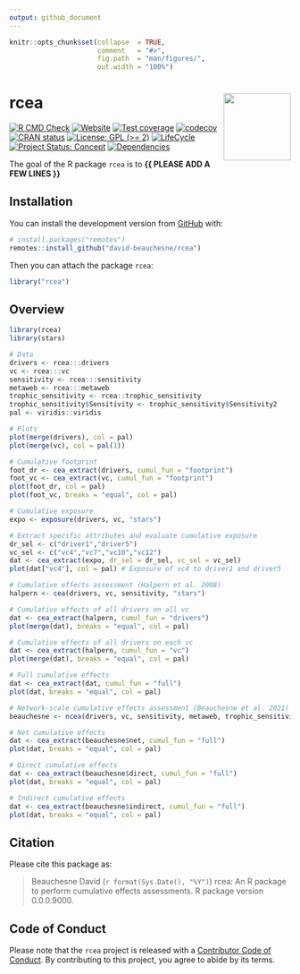```yaml
---
output: github_document
---
```


<!-- README.md is generated from README.Rmd. Please edit that file -->


```r
knitr::opts_chunk$set(collapse  = TRUE,
                      comment   = "#>",
                      fig.path  = "man/figures/",
                      out.width = "100%")
```



rcea <img src="man/figures/package-sticker.png" align="right" style="float:right; height:120px;"/>
=========================================================

<!-- badges: start -->
[![R CMD Check](https://github.com/david-beauchesne/rcea/actions/workflows/R-CMD-check.yaml/badge.svg)](https://github.com/david-beauchesne/rcea/actions/workflows/R-CMD-check.yaml)
[![Website](https://github.com/david-beauchesne/rcea/actions/workflows/pkgdown.yaml/badge.svg)](https://github.com/david-beauchesne/rcea/actions/workflows/pkgdown.yaml)
[![Test coverage](https://github.com/david-beauchesne/rcea/actions/workflows/test-coverage.yaml/badge.svg)](https://github.com/david-beauchesne/rcea/actions/workflows/test-coverage.yaml)
[![codecov](https://codecov.io/gh/david-beauchesne/rcea/branch/master/graph/badge.svg)](https://codecov.io/gh/david-beauchesne/rcea)
[![CRAN status](https://www.r-pkg.org/badges/version/rcea)](https://CRAN.R-project.org/package=rcea)
[![License: GPL (>= 2)](https://img.shields.io/badge/License-GPL%20%28%3E%3D%202%29-blue.svg)](https://choosealicense.com/licenses/gpl-2.0/)
[![LifeCycle](https://img.shields.io/badge/lifecycle-experimental-orange)](https://lifecycle.r-lib.org/articles/stages.html#experimental)
[![Project Status: Concept](https://www.repostatus.org/badges/latest/concept.svg)](https://www.repostatus.org/#concept)
[![Dependencies](https://img.shields.io/badge/dependencies-0/0-brightgreen?style=flat)](#)
<!-- badges: end -->


The goal of the R package `rcea` is to **{{ PLEASE ADD A FEW LINES }}**



## Installation

You can install the development version from [GitHub](https://github.com/) with:

```r
# install.packages("remotes")
remotes::install_github("david-beauchesne/rcea")
```

Then you can attach the package `rcea`:

```r
library("rcea")
```



## Overview

```r
library(rcea)
library(stars)

# Data
drivers <- rcea:::drivers 
vc <- rcea:::vc
sensitivity <- rcea:::sensitivity
metaweb <- rcea:::metaweb
trophic_sensitivity <- rcea::trophic_sensitivity
trophic_sensitivity$Sensitivity <- trophic_sensitivity$Sensitivity2
pal <- viridis::viridis

# Plots 
plot(merge(drivers), col = pal)
plot(merge(vc), col = pal(1))

# Cumulative footprint
foot_dr <- cea_extract(drivers, cumul_fun = "footprint")
foot_vc <- cea_extract(vc, cumul_fun = "footprint")
plot(foot_dr, col = pal)
plot(foot_vc, breaks = "equal", col = pal)

# Cumulative exposure 
expo <- exposure(drivers, vc, "stars")

# Extract specific attributes and evaluate cumulative exposure
dr_sel <- c("driver1","driver5")
vc_sel <- c("vc4","vc7","vc10","vc12")
dat <- cea_extract(expo, dr_sel = dr_sel, vc_sel = vc_sel) 
plot(dat["vc4"], col = pal) # Exposure of vc4 to driver1 and driver5

# Cumulative effects assessment (Halpern et al. 2008)
halpern <- cea(drivers, vc, sensitivity, "stars")

# Cumulative effects of all drivers on all vc
dat <- cea_extract(halpern, cumul_fun = "drivers")
plot(merge(dat), breaks = "equal", col = pal)

# Cumulative effects of all drivers on each vc
dat <- cea_extract(halpern, cumul_fun = "vc") 
plot(merge(dat), breaks = "equal", col = pal)

# Full cumulative effects
dat <- cea_extract(dat, cumul_fun = "full") 
plot(dat, breaks = "equal", col = pal)

# Network-scale cumulative effects assessment (Beauchesne et al. 2021)
beauchesne <- ncea(drivers, vc, sensitivity, metaweb, trophic_sensitivity)

# Net cumulative effects
dat <- cea_extract(beauchesne$net, cumul_fun = "full") 
plot(dat, breaks = "equal", col = pal)

# Direct cumulative effects
dat <- cea_extract(beauchesne$direct, cumul_fun = "full") 
plot(dat, breaks = "equal", col = pal)

# Indirect cumulative effects
dat <- cea_extract(beauchesne$indirect, cumul_fun = "full") 
plot(dat, breaks = "equal", col = pal)
```


## Citation

Please cite this package as: 

> Beauchesne David (`r format(Sys.Date(), "%Y")`) rcea: An R 
package to perform cumulative effects assessments. R package version 0.0.0.9000.



## Code of Conduct

Please note that the `rcea` project is released with a 
[Contributor Code of Conduct](https://contributor-covenant.org/version/2/0/CODE_OF_CONDUCT.html). 
By contributing to this project, you agree to abide by its terms.
